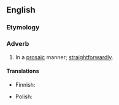 ==English==

===Etymology===
{{suffix|prosaic|ally|lang=en}}

===Adverb===
{{en-adv}}

# In a [[prosaic]] manner; [[straightforwardly]].

====Translations====
{{trans-top|in a prosaic manner}}
* Finnish: {{t|fi|proosallisesti}}
{{trans-mid}}
* Polish: {{t|pl|prozaicznie}}
{{trans-bottom}}